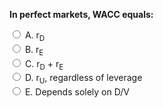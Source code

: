 ::: {.question-block}

<form onsubmit="event.preventDefault(); checkAnswer('module7_mcq_q27')" data-correct-answer="D">
<strong style="display: block;">In perfect markets, WACC equals:</strong>

<label><input type="radio" name="module7_mcq_q27" value="A"> A. r<sub>D</sub></label><br>
<label><input type="radio" name="module7_mcq_q27" value="B"> B. r<sub>E</sub></label><br>
<label><input type="radio" name="module7_mcq_q27" value="C"> C. r<sub>D</sub> + r<sub>E</sub></label><br>
<label><input type="radio" name="module7_mcq_q27" value="D"> D. r<sub>U</sub>, regardless of leverage</label><br>
<label><input type="radio" name="module7_mcq_q27" value="E"> E. Depends solely on D/V</label><br>
</form>

<div id="feedback-module7_mcq_q27" class="feedback" data-status="" style="display:none;">
✅ Correct: D. Under MM with no taxes, WACC = r<sub>U</sub> and stays constant as leverage changes.
</div>

:::
